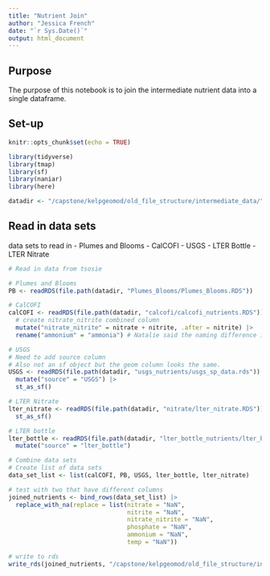 ```yaml
---
title: "Nutrient Join"
author: "Jessica French"
date: "`r Sys.Date()`"
output: html_document
---
```

## Purpose

The purpose of this notebook is to join the intermediate nutrient data into a single dataframe. 

## Set-up

```r
knitr::opts_chunk$set(echo = TRUE)
```

```r
library(tidyverse)
library(tmap)
library(sf)
library(naniar)
library(here)
```

```r
datadir <- "/capstone/kelpgeomod/old_file_structure/intermediate_data/"
```

## Read in data sets

data sets to read in
- Plumes and Blooms
- CalCOFI
- USGS
- LTER Bottle
- LTER Nitrate

```r
# Read in data from tsosie

# Plumes and Blooms
PB <- readRDS(file.path(datadir, "Plumes_Blooms/Plumes_Blooms.RDS")) 

# CalCOFI
calCOFI <- readRDS(file.path(datadir, "calcofi/calcofi_nutrients.RDS")) |> 
  # create nitrate_nitrite combined column 
  mutate("nitrate_nitrite" = nitrate + nitrite, .after = nitrite) |> 
  rename("ammonium" = "ammonia") # Natalie said the naming difference is likely do to how each data source quantified the measurement but it was okay to combine them. 

# USGS
# Need to add source column 
# Also not an sf object but the geom column looks the same.
USGS <- readRDS(file.path(datadir, "usgs_nutrients/usgs_sp_data.rds")) |> 
  mutate("source" = "USGS") |> 
  st_as_sf()

# LTER Nitrate
lter_nitrate <- readRDS(file.path(datadir, "nitrate/lter_nitrate.RDS")) |> 
  st_as_sf()

# LTER bottle 
lter_bottle <- readRDS(file.path(datadir, "lter_bottle_nutrients/lter_bottle_new_coords_2014_2022_geom.RDS")) |> 
  mutate("source" = "lter_bottle")
```

```r
# Combine data sets
# Create list of data sets
data_set_list <- list(calCOFI, PB, USGS, lter_bottle, lter_nitrate)

# test with two that have different columns
joined_nutrients <- bind_rows(data_set_list) |> 
  replace_with_na(replace = list(nitrate = "NaN", 
                                 nitrite = "NaN", 
                                 nitrate_nitrite = "NaN", 
                                 phosphate = "NaN", 
                                 ammonium = "NaN", 
                                 temp = "NaN"))

```


```r
# write to rds
write_rds(joined_nutrients, "/capstone/kelpgeomod/old_file_structure/intermediate_data/joined_nutrients/joined_nutrients.RDS")
```

